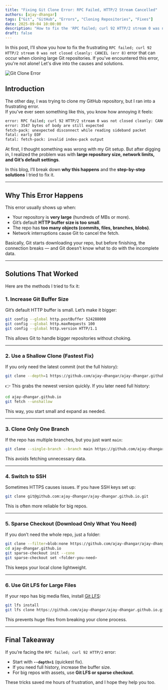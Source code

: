 ```yaml
---
title: "Fixing Git Clone Error: RPC Failed, HTTP/2 Stream Cancelled"
authors: [ajay-dhangar]
tags: ["Git", "GitHub", "Errors", "Cloning Repositories", "Fixes"]
date: 2025-09-04 10:00:00
description: "How to fix the 'RPC failed; curl 92 HTTP/2 stream 0 was not closed cleanly: CANCEL (err 8)' error when cloning large Git repositories."
draft: false
---
```


In this post, I’ll show you how to fix the frustrating `RPC failed; curl 92 HTTP/2 stream 0 was not closed cleanly: CANCEL (err 8)` error that can occur when cloning large Git repositories. If you've encountered this error, you're not alone! Let's dive into the causes and solutions.

<!-- truncate -->

![Git Clone Error](./git-clone-error.png)

## Introduction

The other day, I was trying to clone my GitHub repository, but I ran into a frustrating error.  
If you’ve ever seen something like this, you know how annoying it feels:

```bash
error: RPC failed; curl 92 HTTP/2 stream 0 was not closed cleanly: CANCEL (err 8)
error: 3547 bytes of body are still expected
fetch-pack: unexpected disconnect while reading sideband packet
fatal: early EOF
fatal: fetch-pack: invalid index-pack output
````

At first, I thought something was wrong with my Git setup. But after digging in, I realized the problem was with **large repository size, network limits, and Git’s default settings**.  

In this blog, I’ll break down **why this happens** and the **step-by-step solutions** I tried to fix it.

---

## Why This Error Happens  

This error usually shows up when:  
- Your repository is **very large** (hundreds of MBs or more).  
- Git’s default **HTTP buffer size is too small**.  
- The repo has **too many objects (commits, files, branches, blobs)**.
- Network interruptions cause Git to cancel the fetch.  

Basically, Git starts downloading your repo, but before finishing, the connection breaks — and Git doesn’t know what to do with the incomplete data.

---

## Solutions That Worked  

Here are the methods I tried to fix it:

### 1. Increase Git Buffer Size  
Git’s default HTTP buffer is small. Let’s make it bigger:  

```bash
git config --global http.postBuffer 524288000
git config --global http.maxRequests 100
git config --global http.version HTTP/1.1
```

This allows Git to handle bigger repositories without choking.

---

### 2. Use a Shallow Clone (Fastest Fix)

If you only need the latest commit (not the full history):

```bash
git clone --depth=1 https://github.com/ajay-dhangar/ajay-dhangar.github.io.git
```

👉 This grabs the newest version quickly.
If you later need full history:

```bash
cd ajay-dhangar.github.io
git fetch --unshallow
```

This way, you start small and expand as needed.

---

### 3. Clone Only One Branch

If the repo has multiple branches, but you just want `main`:

```bash
git clone --single-branch --branch main https://github.com/ajay-dhangar/ajay-dhangar.github.io.git
```

This avoids fetching unnecessary data.

---

### 4. Switch to SSH

Sometimes HTTPS causes issues. If you have SSH keys set up:

```bash
git clone git@github.com:ajay-dhangar/ajay-dhangar.github.io.git
```

This is often more reliable for big repos.

---

### 5. Sparse Checkout (Download Only What You Need)

If you don’t need the whole repo, just a folder:

```bash
git clone --filter=blob:none https://github.com/ajay-dhangar/ajay-dhangar.github.io.git
cd ajay-dhangar.github.io
git sparse-checkout init --cone
git sparse-checkout set <folder-you-need>
```

This keeps your local clone lightweight.

---

### 6. Use Git LFS for Large Files

If your repo has big media files, install [Git LFS](https://git-lfs.com/):

```bash
git lfs install
git lfs clone https://github.com/ajay-dhangar/ajay-dhangar.github.io.git
```

This prevents huge files from breaking your clone process.

---

## Final Takeaway

If you’re facing the `RPC failed; curl 92 HTTP/2` error:

* Start with **`--depth=1`** (quickest fix).
* If you need full history, increase the buffer size.
* For big repos with assets, use **Git LFS or sparse checkout**.

These tricks saved me hours of frustration, and I hope they help you too.